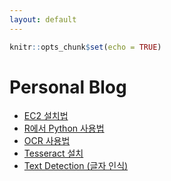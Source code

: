 ```yaml
---
layout: default
---
```


```r
knitr::opts_chunk$set(echo = TRUE)
```

# Personal Blog

- [EC2 설치법](docs/ec2/ec2.html)
- [R에서 Python 사용법](docs/python_in_r/python_in_r.html)
- [OCR 사용법](docs/ocr/ocr.html)
- [Tesseract 설치](docs/ocr/tesseract_install.html)
- [Text Detection (글자 인식)](docs/text_detection/text_detection.html)